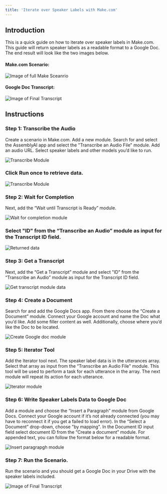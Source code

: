 ```yaml
---
title: 'Iterate over Speaker Labels with Make.com'
---
```


## Introduction

This is a quick guide on how to iterate over speaker labels in Make.com. This guide will return speaker labels as a readable format to a Google Doc. The end result will look like the two images below.

#### Make.com Scenario:
![Image of full Make Sceanrio](../../../../assets/img/cookbooks/makespeakers/make-scenario.png)

#### Google Doc Transcript:

![Image of Final Transcript](../../../../assets/img/cookbooks/makespeakers/make-final-transcript.png)

## Instructions

### Step 1: Transcribe the Audio
Create a scenario in Make.com. Add a new module. Search for and select the AssemblyAI app and select the "Transcribe an Audio File" module. Add an audio URL. Select speaker labels and other models you’d like to run. 

![Transcribe Module](../../../../assets/img/cookbooks/makespeakers/make-transcribe-audio.png)

### Click Run once to retrieve data.

![Transcribe Module](../../../../assets/img/cookbooks/makespeakers/make-run.png)


### Step 2: Wait for Completion
Next, add the “Wait until Transcript is Ready” module.

![Wait for completion module](../../../../assets/img/cookbooks/makespeakers/make-wait-for-completion.png)

### Select "ID" from the “Transcribe an Audio” module as input for the Transcript ID field.

![Returned data](../../../../assets/img/cookbooks/makespeakers/make-get-id.png)

### Step 3: Get a Transcript
Next, add the “Get a Transcript” module and select "ID" from the “Transcribe an Audio” module as input for the Transcript ID field.

![Get transcript module data](../../../../assets/img/cookbooks/makespeakers/make-get-transcript.png)

### Step 4: Create a Document
Search for and add the Google Docs app. From there choose the “Create a Document” module. Connect your Google account and name the Doc what you’d like. Add some filler content as well. Additionally, choose where you’d like the Doc to be located.

![Create Google doc module](../../../../assets/img/cookbooks/makespeakers/make-create-doc.png)

### Step 5: Iterator Tool
Add the Iterator tool next. The speaker label data is in the utterances array. Select that array as input from the “Transcribe an Audio File" module. This tool will be used to perform a task for each utterance in the array. The next module will repeat its action for each utterance.

![Iterator module](../../../../assets/img/cookbooks/makespeakers/make-iterator.png)

### Step 6: Write Speaker Labels Data to Google Doc
Add a module and choose the “Insert a Paragraph” module from Google Docs. Connect your Google account if it’s not already connected (you may have to reconnect it if you get a failed to load error). In the “Select a Document” drop-down, choose "by mapping". In the Document ID input field select document ID from the “Create a document” module. For appended text, you can follow the format below for a readable format.

![Insert paragrapgh module](../../../../assets/img/cookbooks/makespeakers/make-insert-paragraph.png)

### Step 7: Run the Scenario.
Run the scenario and you should get a Google Doc in your Drive with the speaker labels included.

![Image of Final Transcript](../../../../assets/img/cookbooks/makespeakers/make-final-transcript.png)

